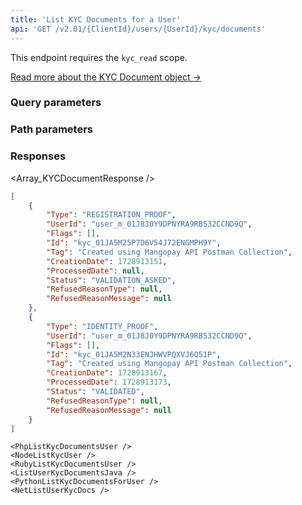 ```yaml
---
title: 'List KYC Documents for a User'  
api: 'GET /v2.01/{ClientId}/users/{UserId}/kyc/documents'  
---
```





This endpoint requires the `kyc_read` scope.

[Read more about the KYC Document object →](/api-reference/kyc-documents/kyc-document-object)

### Query parameters  

<Status1 />  

<Type1 />  

<BeforeDate2 />  

<AfterDate2 />  


### Path parameters  

<UserId />  

### Responses  

<AccordionGroup><Accordion title="200">  

<Array_KYCDocumentResponse /></Accordion></AccordionGroup>  

<ResponseExample>  

```json 200  
[
    {
        "Type": "REGISTRATION_PROOF",
        "UserId": "user_m_01J8J0Y9DPNYRA9RB532CCND9Q",
        "Flags": [],
        "Id": "kyc_01JA5M25P7D6V54J72ENGMPH9Y",
        "Tag": "Created using Mangopay API Postman Collection",
        "CreationDate": 1728913151,
        "ProcessedDate": null,
        "Status": "VALIDATION_ASKED",
        "RefusedReasonType": null,
        "RefusedReasonMessage": null
    },
    {
        "Type": "IDENTITY_PROOF",
        "UserId": "user_m_01J8J0Y9DPNYRA9RB532CCND9Q",
        "Flags": [],
        "Id": "kyc_01JA5M2N33ENJHWVPQXVJ6Q51P",
        "Tag": "Created using Mangopay API Postman Collection",
        "CreationDate": 1728913167,
        "ProcessedDate": 1728913173,
        "Status": "VALIDATED",
        "RefusedReasonType": null,
        "RefusedReasonMessage": null
    }
]
 ```  

</ResponseExample>  

<RequestExample>  

    <PhpListKycDocumentsUser />
    <NodeListKycUser />
    <RubyListKycDocumentsUser />
    <ListUserKycDocumentsJava />
    <PythonListKycDocumentsForUser />
    <NetListUserKycDocs />
  
</RequestExample>
